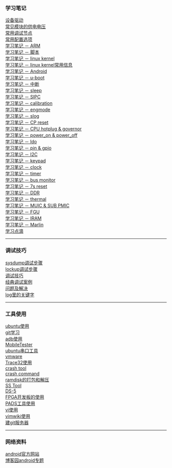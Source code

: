 === 学习笔记 ===
[[study_notes_device_driver|设备驱动]]</BR>
[[study_notes_module_power_supply|常见模块的供电电压]]</BR>
[[study_notes_debug_sysfs|常用调试节点]]</BR>
[[study_notes_regular_config|常用配置选项]]</BR>
[[study_notes_ARM|学习笔记 － ARM]]</BR>
[[study_notes_script|学习笔记 － 脚本]]<BR>
[[study_notes_linux kernel|学习笔记 － linux kernel]]</BR>
[[study_notes_linux kernel info|学习笔记 － linux kernel常用信息]]</BR>
[[study_notes_Android|学习笔记 － Android]]</BR>
[[study_notes_u-boot|学习笔记 － u-boot]]</BR>
[[study_notes_interrupt|学习笔记 － 中断]]</BR>
[[study_notes_sleep|学习笔记 － sleep]]</BR>
[[study_notes_SIPC|学习笔记 － SIPC]]</BR>
[[study_notes_calibration|学习笔记 － calibration]]</BR>
[[study_notes_engmode|学习笔记 － engmode]]</BR>
[[study_notes_slog|学习笔记 － slog]]</BR>
[[study_notes_CP reset|学习笔记 － CP reset]]</BR>
[[study_notes_CPU hotplug & governor|学习笔记 － CPU hotplug & governor]]</BR>
[[study_notes_power_on & power_off|学习笔记 － power_on & power_off]]</BR>
[[study_notes_ldo|学习笔记 － ldo]]</BR>
[[study_notes_pin & gpio|学习笔记 － pin & gpio]]</BR>
[[study_notes_I2C|学习笔记 － I2C]]</BR>
[[study_notes_keypad|学习笔记 － keypad]]</BR>
[[study_notes_clock|学习笔记 － clock]]</BR>
[[study_notes_timer|学习笔记 － timer]]</BR>
[[study_notes_bus monitor|学习笔记 － bus monitor]]</BR>
[[study_notes_7s reset|学习笔记 － 7s reset]]</BR>
[[study_notes_DDR|学习笔记 － DDR]]</BR>
[[study_notes_thermal|学习笔记 － thermal]]</BR>
[[study_notes_MUIC & SUB PMIC|学习笔记 － MUIC & SUB PMIC]]</BR>
[[study_notes_FGU|学习笔记 － FGU]]<BR>
[[study_notes_IRAM|学习笔记 － IRAM]]</BR>
[[study_notes_Marlin|学习笔记 － Marlin]]</BR>
[[study_notes_fund|学习点滴]]</BR>

----
=== 调试技巧 ===
[[debug_sydump_debug_step|sysdump调试步骤]]</BR>
[[debug_lockup_debug_step|lockup调试步骤]]</BR>
[[debug_debug_skill|调试技巧]]</BR>
[[debug_debug_case|经典调试案例]]</BR>
[[debug_Q&A|问题及解决]]</BR>
[[debug_keyword_in_log|log里的关键字]]<BR>

----
=== 工具使用 ===
[[tool_ubuntu|ubuntu使用]]<BR>
[[tool_git|git学习]]</BR>
[[tool_adb|adb使用]]</BR>
[[tool_MobileTester|MobileTester]]</BR>
[[tool_uart_tool|ubuntu串口工具]]</BR>
[[tool_vmware|vmware]]</BR>
[[tool_trace32|Trace32使用]]</BR>
[[tool_crash|crash tool]]</BR>
[[tool_crash_cmd|crash command]]</BR>
[[tool_ramdisk|ramdisk的打包和解压]]</BR>
[[tool_ss_tool|SS Tool]]</BR>
[[tool_ds5|DS-5]]</BR>
[[tool_fpga|FPGA开发板的使用]]</BR>
[[tool_pads|PADS工具使用]]</BR>
[[tool_vi|vi使用]]<BR>
[[tool_vimwiki|vimwiki使用]]</BR>
[[tool_gitserver|建git服务器]]</BR>

----
=== 网络资料 ===
[[http://developer.android.com/index.html|android官方网站]]</BR>
[[http://kb.cnblogs.com/zt/android/|博客园android专题]]</BR>

